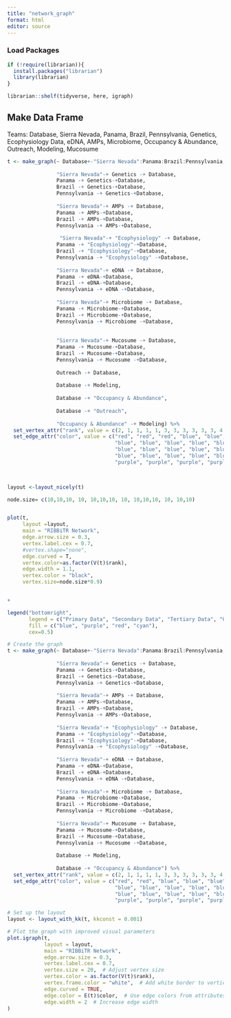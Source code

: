 ```yaml
---
title: "network_graph"
format: html
editor: source
---
```


### Load Packages
```r
if (!require(librarian)){
  install.packages("librarian")
  library(librarian)
}

librarian::shelf(tidyverse, here, igraph)
```

## Make Data Frame
Teams: Database, Sierra Nevada, Panama, Brazil, Pennsylvania, Genetics, Ecophysiology Data, 
eDNA, AMPs, Microbiome, Occupancy & Abundance, Outreach, Modeling, Mucosume
```r

t <- make_graph(~ Database+-"Sierra Nevada":Panama:Brazil:Pennsylvania,
                
                "Sierra Nevada"-+ Genetics -+ Database,
                Panama -+ Genetics-+Database,
                Brazil -+ Genetics-+Database,
                Pennsylvania -+ Genetics-+Database,
                
                "Sierra Nevada"-+ AMPs -+ Database,
                Panama -+ AMPs-+Database,
                Brazil -+ AMPs-+Database,
                Pennsylvania -+ AMPs-+Database,
                
                 "Sierra Nevada"-+ "Ecophysiology" -+ Database,
                Panama -+ "Ecophysiology"-+Database,
                Brazil -+ "Ecophysiology"-+Database,
                Pennsylvania -+ "Ecophysiology" -+Database,
                
                "Sierra Nevada"-+ eDNA -+ Database,
                Panama -+ eDNA-+Database,
                Brazil -+ eDNA-+Database,
                Pennsylvania -+ eDNA -+Database,
                
                "Sierra Nevada"-+ Microbiome -+ Database,
                Panama -+ Microbiome-+Database,
                Brazil -+ Microbiome-+Database,
                Pennsylvania -+ Microbiome -+Database,
                
                
                "Sierra Nevada"-+ Mucosume -+ Database,
                Panama -+ Mucosume-+Database,
                Brazil -+ Mucosume-+Database,
                Pennsylvania -+ Mucosume -+Database,
                
                Outreach -+ Database,
                
                Database -+ Modeling,
                
                Database -+ "Occupancy & Abundance",
                
                Database -+ "Outreach",
                
                "Occupancy & Abundance" -+ Modeling) %>%
  set_vertex_attr("rank", value = c(2, 1, 1, 1, 1, 3, 3, 3, 3, 3, 3, 4, 4, 4)) %>% 
  set_edge_attr("color", value = c("red", "red", "red", "blue", "blue", "blue", "blue", "blue","blue",
                                   "blue", "blue", "blue", "blue", "blue", "blue", "blue",
                                   "blue", "blue", "blue", "blue", "blue", "blue",
                                   "blue", "blue", "blue", "blue", "blue", "blue", "blue", "blue", "blue",
                                   "purple", "purple", "purple", "purple", "purple", "purple", "cyan", "cyan"))
  


layout <-layout_nicely(t)

node.size= c(10,10,10, 10, 10,10,10, 10, 10,10,10, 10, 10,10)


plot(t, 
     layout =layout,
     main = "RIBBiTR Network",
     edge.arrow.size = 0.3,
     vertex.label.cex = 0.7, 
     #vertex.shape="none",
     edge.curved = T,
     vertex.color=as.factor(V(t)$rank),
     edge.width = 1.1,
     vertex.color = "black",
     vertex.size=node.size*0.9) 


+

legend("bottomright",
       legend = c("Primary Data", "Secondary Data", "Tertiary Data", "Quaternary Data"),
       fill = c("blue", "purple", "red", "cyan"),
       cex=0.5)

```

```r

# Create the graph
t <- make_graph(~ Database+-"Sierra Nevada":Panama:Brazil:Pennsylvania,
                
                "Sierra Nevada"-+ Genetics -+ Database,
                Panama -+ Genetics-+Database,
                Brazil -+ Genetics-+Database,
                Pennsylvania -+ Genetics-+Database,
                
                "Sierra Nevada"-+ AMPs -+ Database,
                Panama -+ AMPs-+Database,
                Brazil -+ AMPs-+Database,
                Pennsylvania -+ AMPs-+Database,
                
                "Sierra Nevada"-+ "Ecophysiology" -+ Database,
                Panama -+ "Ecophysiology"-+Database,
                Brazil -+ "Ecophysiology"-+Database,
                Pennsylvania -+ "Ecophysiology" -+Database,
                
                "Sierra Nevada"-+ eDNA -+ Database,
                Panama -+ eDNA-+Database,
                Brazil -+ eDNA-+Database,
                Pennsylvania -+ eDNA -+Database,
                
                "Sierra Nevada"-+ Microbiome -+ Database,
                Panama -+ Microbiome-+Database,
                Brazil -+ Microbiome-+Database,
                Pennsylvania -+ Microbiome -+Database,
                
                "Sierra Nevada"-+ Mucosume -+ Database,
                Panama -+ Mucosume-+Database,
                Brazil -+ Mucosume-+Database,
                Pennsylvania -+ Mucosume -+Database,
                
                Database -+ Modeling,
                
                Database -+ "Occupancy & Abundance") %>%
  set_vertex_attr("rank", value = c(2, 1, 1, 1, 1, 3, 3, 3, 3, 3, 3, 4, 4)) %>% 
  set_edge_attr("color", value = c("red", "red", "blue", "blue", "blue", "blue", "blue", "blue", "blue", "blue",
                                   "blue", "blue", "blue", "blue", "blue", "blue", "blue", "blue", "blue", "blue",
                                   "blue", "blue", "blue", "blue", "blue", "blue", "blue", "blue", "blue", "blue",
                                   "purple", "purple", "purple", "purple", "purple", "purple"))

# Set up the layout
layout <- layout_with_kk(t, kkconst = 0.001)

# Plot the graph with improved visual parameters
plot.igraph(t, 
            layout = layout,
            main = "RIBBiTR Network",
            edge.arrow.size = 0.3,
            vertex.label.cex = 0.7, 
            vertex.size = 20,  # Adjust vertex size
            vertex.color = as.factor(V(t)$rank),
            vertex.frame.color = "white",  # Add white border to vertices
            edge.curved = TRUE,
            edge.color = E(t)$color,  # Use edge colors from attributes
            edge.width = 2  # Increase edge width
)
```

